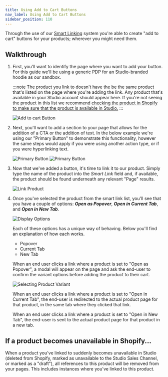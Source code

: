```yaml
---
title: Using Add to Cart Buttons
nav_label: Using Add to Cart Buttons
sidebar_position: 110
---
```


Through the use of our [Smart Linking](/docs/studio/content/Basic-Page-Editing/Smart-Links) system you're able
to create "add to cart" buttons for your products; wherever you might need them.

## Walkthrough

1. First, you'll want to identify the page where you want to add your button. For this guide we'll be using a generic
   PDP for an Studio-branded hoodie as our sandbox.

   :::note
   The product you link to doesn't have the be the same product that's listed on the page where you're adding the link.
   Any
   product that's available in your Studio account should appear here. If you're not seeing the product in this list we
   recommend [checking the product in Shopify to make sure that the product is available in Studio.](/docs/studio/Shopify/How-do-I-enable-a-product-for-a-sales-channel-in-Shopify)
   :::

   ![Add to cart Button](/assets/studio/screely-1652812037553.png)

2. Next, you'll want to add a section to your page that allows for the addition of a CTA or the addition of text. In the
   below example we're using our "Primary Button" to demonstrate this functionality, however the same steps would apply
   if you were using another action type, or if you were hyperlinking text.

   ![Primary Button](/assets/studio/screely-1652812118347.png)
   ![Primary Button](/assets/studio/screely-1652812257287.png)

3. Now that we've added a button, it's time to link it to our product. Simply type the name of the product into the
   *Smart Link* field and, if available, the product should be found underneath any relevant "Page" results.

   ![Link Product](/assets/studio/screely-1652812333470.png)

4. Once you've selected the product from the smart link list, you'll see that you have a couple of options:
   ***Open as Popover***, ***Open in Current Tab***, and ***Open in New Tab***.

   ![Display Options](/assets/studio/screely-1652812383205.png)

   Each of these options has a unique way of behaving. Below you'll find an explanation of how each works.

    - Popover
    - Current Tab
    - New Tab

   When an end user clicks a link where a product is set to "Open as Popover", a modal
   will appear on the page and ask the
   end-user to confirm the variant options before adding the product to their cart.

   ![Selecting Product Variant](/assets/studio/screely-1653410785604.png)

   When an end user clicks a link where a product is set to "Open in Current Tab", the end-user is redirected to the
   actual
   product page for that product, in the same tab where they clicked that link.

   When an end user clicks a link where a product is set to "Open in New Tab", the end-user is sent to the actual
   product
   page for that product in a new tab.

## If a product becomes unavailable in Shopify...

When a product you've linked to suddenly becomes unavailable in Studio (deleted from Shopify, marked as unavailable to
the Studio Sales Channel, or marked as a "draft"), all references to this product will be removed from your pages. This
includes instances where you've linked to this product.


